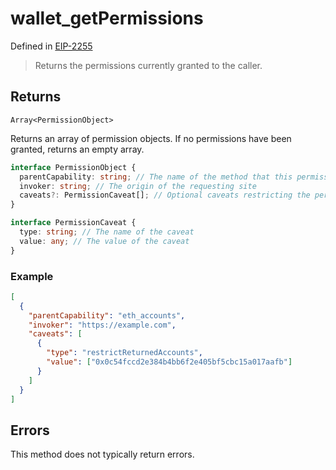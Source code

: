 # wallet_getPermissions

Defined in [EIP-2255](https://eips.ethereum.org/EIPS/eip-2255)

> Returns the permissions currently granted to the caller.

## Returns

`Array<PermissionObject>`

Returns an array of permission objects. If no permissions have been granted, returns an empty array.

```typescript
interface PermissionObject {
  parentCapability: string; // The name of the method that this permission allows
  invoker: string; // The origin of the requesting site
  caveats?: PermissionCaveat[]; // Optional caveats restricting the permission
}

interface PermissionCaveat {
  type: string; // The name of the caveat
  value: any; // The value of the caveat
}
```

### Example

```json
[
  {
    "parentCapability": "eth_accounts",
    "invoker": "https://example.com",
    "caveats": [
      {
        "type": "restrictReturnedAccounts",
        "value": ["0x0c54fccd2e384b4bb6f2e405bf5cbc15a017aafb"]
      }
    ]
  }
]
```

## Errors

This method does not typically return errors.
